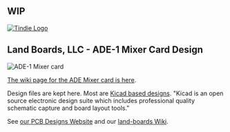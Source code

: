 == WIP ==

<a href="https://www.tindie.com/products/land_boards/" >
<img src="http://land-boards.com/tindie/tindie-larges-v2.png" alt="Tindie Logo">
</img></a>

== Land Boards, LLC - ADE-1 Mixer Card Design ==

<img src="http://land-boards.com/blwiki/images/b/b6/ADE1-MIXER-3D-720px.png" alt="ADE-1 Mixer card"></img>

[http://land-boards.com/blwiki/index.php?title=ADE-MIXER The wiki page for the ADE Mixer card is here].

Design files are kept here. Most are [http://www.kicad-pcb.org/display/KICAD/KiCad+EDA+Software+Suite/ Kicad based designs].
"Kicad is an open source electronic design suite which includes professional quality schematic capture and board layout tools."

See [http://land-boards.com/content/ our PCB Designs Website] and our [http://land-boards.com/blwiki/ land-boards Wiki].
